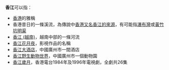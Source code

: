 '''香江'''可以指：
*[[香港|香港]]的雅稱
*香港昔日的一條溪流，為傳說中[[香港地名來源|香港又名香江的來源]]，有可能指[[瀑布灣|瀑布灣]]或[[黃竹坑明渠|黃竹坑明渠]]
*[[香江_(越南)|香江 (越南)]]，越南中部的一條河流
*[[香江花月夜|香江花月夜]]，影視作品的名稱
*[[香江大酒店|香江大酒店]]，中國廣州市一間酒店
*[[香江野生動物世界|香江野生動物世界]]，中國廣州市一個動物園
*[[香江歲月|香江歲月]]，香港電台1984年及1996年電視劇，全劇共26集
{{disambig|Cat=二字亞洲相關消歧義}}